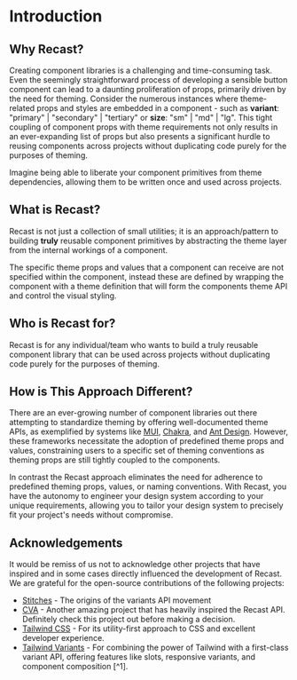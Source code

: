 
# Introduction

<Masthead className="mt-8" />

## Why Recast?

Creating component libraries is a challenging and time-consuming task. Even the
seemingly straightforward process of developing a sensible button component can
lead to a daunting proliferation of props, primarily driven by the need for
theming. Consider the numerous instances where theme-related props and styles
are embedded in a component - such as **variant**: "primary" | "secondary" |
"tertiary" or **size**: "sm" | "md" | "lg". This tight coupling of component
props with theme requirements not only results in an ever-expanding list of
props but also presents a significant hurdle to reusing components across
projects without duplicating code purely for the purposes of theming.

Imagine being able to liberate your component primitives from theme
dependencies, allowing them to be written once and used across projects.

## What is Recast?

Recast is not just a collection of small utilities; it is an approach/pattern to
building **truly** reusable component primitives by abstracting the theme layer
from the internal workings of a component.

The specific theme props and values that a component can receive are not
specified within the component, instead these are defined by wrapping the
component with a theme definition that will form the components theme API and
control the visual styling.

## Who is Recast for?

Recast is for any individual/team who wants to build a truly reusable component
library that can be used across projects without duplicating code purely for the
purposes of theming.

## How is This Approach Different?

There are an ever-growing number of component libraries out there attempting to
standardize theming by offering well-documented theme APIs, as exemplified by
systems like [MUI](https://mui.com/), [Chakra](https://chakra-ui.com/), and
[Ant Design](https://ant.design/). However, these frameworks necessitate the
adoption of predefined theme props and values, constraining users to a specific
set of theming conventions as theming props are still tightly coupled to the
components.

In contrast the Recast approach eliminates the need for adherence to predefined
theming props, values, or naming conventions. With Recast, you have the autonomy
to engineer your design system according to your unique requirements, allowing
you to tailor your design system to precisely fit your project's needs without
compromise.

## Acknowledgements

It would be remiss of us not to acknowledge other projects that have inspired
and in some cases directly influenced the development of Recast. We are grateful
for the open-source contributions of the following projects:

- [Stitches](https://stitches.dev/) - The origins of the variants API movement
- [CVA](https://cva.style/docs) - Another amazing project that has heavily
  inspired the Recast API. Definitely check this project out before making a
  decision.
- [Tailwind CSS](https://tailwindcss.com/) - For its utility-first approach to
  CSS and excellent developer experience.
- [Tailwind Variants](https://www.tailwind-variants.org/) - For combining the
  power of Tailwind with a first-class variant API, offering features like
  slots, responsive variants, and component composition [^1].
